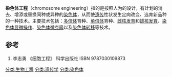{{expand|time=2010-07-26T08:00:38+00:00}}
'''染色体工程'''（chromosome engineering）指的是按照人为的设计，有计划的消去、增添或替换同种或异种的[[染色体|染色体]]，从而使[[遗传|遗传]]性状发生定向改变、选育新品种的一种技术。主要技术包括：[[多倍体|多倍体]]育种、[[单倍体|单倍体]]育种、[[雌核发育|雌核发育]]和[[雄核发育|雄核发育]]、[[染色体显微操作|染色体显微操作]]、[[染色体微克隆|染色体微克隆]]以及[[染色体转移|染色体转移]]等技术。
==参考==
# 李志勇 《细胞工程》 科学出版社 ISBN 9787030109873

[[分类:生物工程|分类:生物工程]]
[[分类:遗传学|分类:遗传学]]
[[分类:染色体|分类:染色体]]